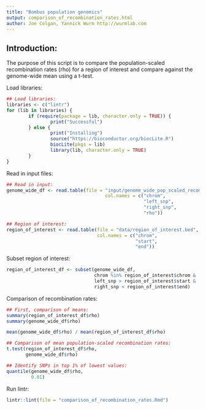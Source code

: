 ```yaml
---
title: "Bombus population genomics"
output: comparison_of_recombination_rates.html
author: Joe Colgan, Yannick Wurm http://wurmlab.com
---
```


## Introduction:
The purpose of this script is to compare the population-scaled recombination rates (rho) for a region of interest and compare against the genome-wide mean using a t-test.

Load libraries:
```r
## Load libraries:
libraries <- c("lintr")
for (lib in libraries) {
        if (require(package = lib, character.only = TRUE)) {
                print("Successful")
        } else {
                print("Installing")
                source("https://bioconductor.org/biocLite.R")
                biocLite(pkgs = lib)
                library(lib, character.only = TRUE)
        }
}
```

Read in input files:

```r
## Read in input:
genome_wide_df <- read.table(file = "input/genome_wide_pop_scaled_recombination_rates.txt",
                                    col.names = c("chrom",
                                                  "left_snp",
                                                  "right_snp",
                                                  "rho"))

## Region of interest:
region_of_interest <- read.table(file = "data/region_of_interest.bed",
                                 col.names = c("chrom",
                                               "start",
                                               "end"))
```

Subset region of interest:

```r
region_of_interest_df <- subset(genome_wide_df,
                                chrom %in% region_of_interest$chrom &
                                left_snp > region_of_interest$start &
                                right_snp < region_of_interest$end)
```

Comparison of recombination rates:

```r
## First, comparison of means:
summary(region_of_interest_df$rho)
summary(genome_wide_df$rho)

mean(genome_wide_df$rho) / mean(region_of_interest_df$rho)

## Comparison of mean population-scaled recombination rates:
t.test(region_of_interest_df$rho,
       genome_wide_df$rho)

## Identify SNPs in top 1% of lowest values:
quantile(genome_wide_df$rho,
         0.01)
```

Run lintr:

```r
lintr::lint(file = "comparison_of_recombination_rates.Rmd")
```